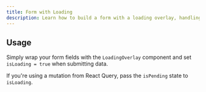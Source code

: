 ```yaml
---
title: Form with Loading
description: Learn how to build a form with a loading overlay, handling form state and UX during async operations.
---
```


## Usage
Simply wrap your form fields with the `LoadingOverlay` component and set `isLoading = true` when submitting data.

If you're using a mutation from React Query, pass the `isPending` state to `isLoading`.
<ComponentPreview name="RecFormWithLoading" className="max-w-[350px] mx-auto" />
